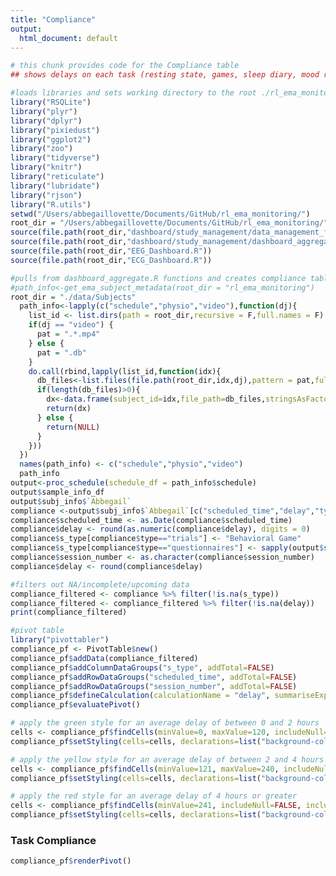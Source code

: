 ```yaml
---
title: "Compliance"
output:
  html_document: default
---
```

```r
# this chunk provides code for the Compliance table
## shows delays on each task (resting state, games, sleep diary, mood report, mood post-task, daily recording)

#loads libraries and sets working directory to the root ./rl_ema_monitoring
library("RSQLite")
library("plyr")
library("dplyr")
library("pixiedust")
library("ggplot2")
library("zoo")
library("tidyverse")
library("knitr")
library("reticulate")
library("lubridate")
library("rjson")
library("R.utils")
setwd("/Users/abbegaillovette/Documents/GitHub/rl_ema_monitoring/")
root_dir = "/Users/abbegaillovette/Documents/GitHub/rl_ema_monitoring/"
source(file.path(root_dir,"dashboard/study_management/data_management_functions.R"))
source(file.path(root_dir,"dashboard/study_management/dashboard_aggregate.R"))
source(file.path(root_dir,"EEG_Dashboard.R"))
source(file.path(root_dir,"ECG_Dashboard.R"))

#pulls from dashboard_aggregate.R functions and creates compliance table (basic)
#path_info<-get_ema_subject_metadata(root_dir = "rl_ema_monitoring")
root_dir = "./data/Subjects"
  path_info<-lapply(c("schedule","physio","video"),function(dj){
    list_id <- list.dirs(path = root_dir,recursive = F,full.names = F)
    if(dj == "video") {
      pat = ".*.mp4"
    } else {
      pat = ".db"
    }
    do.call(rbind,lapply(list_id,function(idx){
      db_files<-list.files(file.path(root_dir,idx,dj),pattern = pat,full.names = T,recursive = F,include.dirs = F)
      if(length(db_files)>0){
        dx<-data.frame(subject_id=idx,file_path=db_files,stringsAsFactors = F)
        return(dx)
      } else {
        return(NULL)
      }
    }))
  })
  names(path_info) <- c("schedule","physio","video")
  path_info
output<-proc_schedule(schedule_df = path_info$schedule)
output$sample_info_df
output$subj_info$`Abbegail`
compliance <-output$subj_info$`Abbegail`[c("scheduled_time","delay","type", "session_number")]
compliance$scheduled_time <- as.Date(compliance$scheduled_time)
compliance$delay <- round(as.numeric(compliance$delay), digits = 0)
compliance$s_type[compliance$type=="trials"] <- "Behavioral Game"
compliance$s_type[compliance$type=="questionnaires"] <- sapply(output$subj_info$`Abbegail`$spec[compliance$type=="questionnaires"],`[[`,3)
compliance$session_number <- as.character(compliance$session_number)
compliance$delay <- round(compliance$delay)

#filters out NA/incomplete/upcoming data
compliance_filtered <- compliance %>% filter(!is.na(s_type))
compliance_filtered <- compliance_filtered %>% filter(!is.na(delay))
print(compliance_filtered)

#pivot table
library("pivottabler")
compliance_pf <- PivotTable$new()
compliance_pf$addData(compliance_filtered)
compliance_pf$addColumnDataGroups("s_type", addTotal=FALSE)
compliance_pf$addRowDataGroups("scheduled_time", addTotal=FALSE)
compliance_pf$addRowDataGroups("session_number", addTotal=FALSE)
compliance_pf$defineCalculation(calculationName = "delay", summariseExpression = "mean(as.numeric(delay), na.rm=TRUE)")
compliance_pf$evaluatePivot()

# apply the green style for an average delay of between 0 and 2 hours
cells <- compliance_pf$findCells(minValue=0, maxValue=120, includeNull=FALSE, includeNA=FALSE)
compliance_pf$setStyling(cells=cells, declarations=list("background-color"="#C6EFCE", "color"="#006100"))

# apply the yellow style for an average delay of between 2 and 4 hours
cells <- compliance_pf$findCells(minValue=121, maxValue=240, includeNull=FALSE, includeNA=FALSE)
compliance_pf$setStyling(cells=cells, declarations=list("background-color"="#FFEB9C", "color"="#9C5700"))

# apply the red style for an average delay of 4 hours or greater
cells <- compliance_pf$findCells(minValue=241, includeNull=FALSE, includeNA=FALSE)
compliance_pf$setStyling(cells=cells, declarations=list("background-color"="#FFC7CE", "color"="#9C0006"))
```


### Task Compliance

```r
compliance_pf$renderPivot()
```

